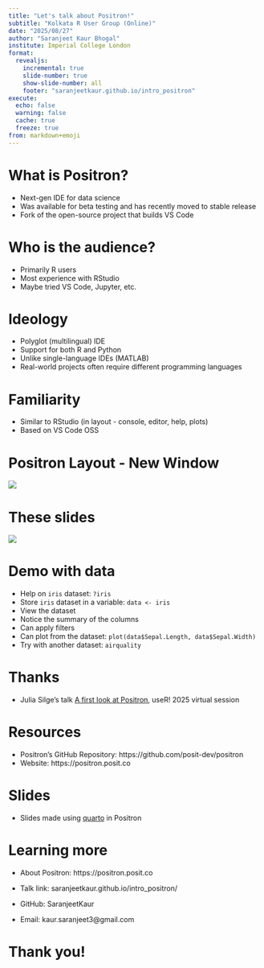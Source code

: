 ```yaml
---
title: "Let's talk about Positron!"
subtitle: "Kolkata R User Group (Online)"
date: "2025/08/27"
author: "Saranjeet Kaur Bhogal"
institute: Imperial College London
format: 
  revealjs:
    incremental: true
    slide-number: true
    show-slide-number: all
    footer: "saranjeetkaur.github.io/intro_positron"
execute: 
  echo: false
  warning: false
  cache: true
  freeze: true
from: markdown+emoji
---
```


# What is Positron?

- Next-gen IDE for data science
- Was available for beta testing and has recently moved to stable release
- Fork of the open-source project that builds VS Code

# Who is the audience?

- Primarily R users
- Most experience with RStudio
- Maybe tried VS Code, Jupyter, etc.

# Ideology

- Polyglot (multilingual) IDE
- Support for both R and Python
- Unlike single-language IDEs (MATLAB)
- Real-world projects often require different programming languages

# Familiarity

- Similar to RStudio (in layout - console, editor, help, plots)
- Based on VS Code OSS

# Positron Layout - New Window

![](new_window.png)

# These slides

![](layout.jpeg)

# Demo with data

- Help on `iris` dataset: `?iris`
- Store `iris` dataset in a variable: `data <- iris`
- View the dataset
- Notice the summary of the columns
- Can apply filters
- Can plot from the dataset: `plot(data$Sepal.Length, data$Sepal.Width)`
- Try with another dataset: `airquality`

# Thanks

- Julia Silge's talk [A first look at Positron](https://www.youtube.com/watch?v=aKSrptGegeo), useR! 2025 virtual session

# Resources

- Positron's GitHub Repository: https://github.com/posit-dev/positron
- Website: https://positron.posit.co

# Slides

- Slides made using [quarto](https://github.com/quarto-dev/quarto) in Positron

# Learning more

- About Positron: https://positron.posit.co

- Talk link: saranjeetkaur.github.io/intro_positron/

- GitHub: SaranjeetKaur

- Email: kaur.saranjeet3\@gmail.com

# **Thank you!**